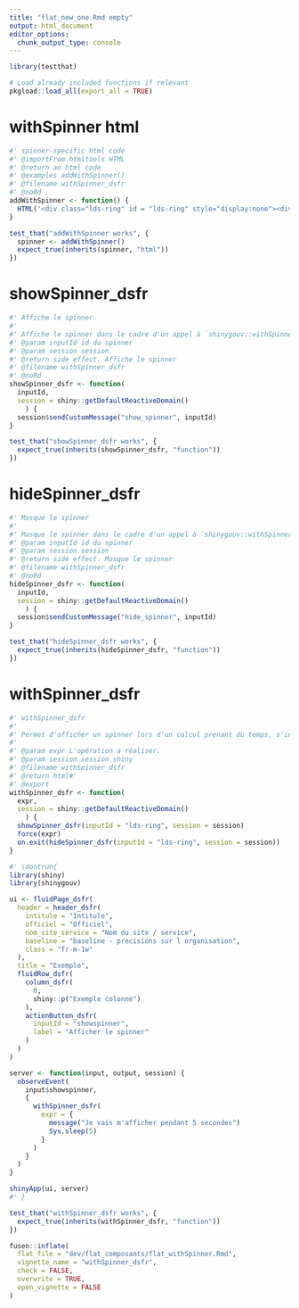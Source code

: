 ```yaml
---
title: "flat_new_one.Rmd empty"
output: html_document
editor_options: 
  chunk_output_type: console
---
```



```r
library(testthat)
```

```r
# Load already included functions if relevant
pkgload::load_all(export_all = TRUE)
```

# withSpinner html

```r
#' spinner-specific html code
#' @importFrom htmltools HTML
#' @return an html code
#' @examples addWithSpinner()
#' @filename withSpinner_dsfr
#' @noRd
addWithSpinner <- function() {
  HTML('<div class="lds-ring" id = "lds-ring" style="display:none"><div></div><div></div><div></div><div></div></div>')
}
```

```r
test_that("addWithSpinner works", {
  spinner <- addWithSpinner()
  expect_true(inherits(spinner, "html"))
})
```


# showSpinner_dsfr
    
```r
#' Affiche le spinner
#'
#' Affiche le spinner dans le cadre d'un appel à `shinygouv::withSpinner_dsfr()`
#' @param inputId id du spinner
#' @param session session
#' @return side effect. Affiche le spinner
#' @filename withSpinner_dsfr
#' @noRd
showSpinner_dsfr <- function(
  inputId,
  session = shiny::getDefaultReactiveDomain()
    ) {
  session$sendCustomMessage("show_spinner", inputId)
}
```

```r
test_that("showSpinner_dsfr works", {
  expect_true(inherits(showSpinner_dsfr, "function"))
})
```
  
  
# hideSpinner_dsfr
    
```r
#' Masque le spinner
#'
#' Masque le spinner dans le cadre d'un appel à `shinygouv::withSpinner_dsfr()`
#' @param inputId id du spinner
#' @param session session
#' @return side effect. Masque le spinner
#' @filename withSpinner_dsfr
#' @noRd
hideSpinner_dsfr <- function(
  inputId,
  session = shiny::getDefaultReactiveDomain()
    ) {
  session$sendCustomMessage("hide_spinner", inputId)
}
```

```r
test_that("hideSpinner_dsfr works", {
  expect_true(inherits(hideSpinner_dsfr, "function"))
})
```  

# withSpinner_dsfr

```r
#' withSpinner_dsfr
#'
#' Permet d'afficher un spinner lors d'un calcul prenant du temps, s'inspire du fonctionnement de [shiny::withProgress()]
#'
#' @param expr L'opération a réaliser.
#' @param session session shiny
#' @filename withSpinner_dsfr
#' @return html#'
#' @export
withSpinner_dsfr <- function(
  expr,
  session = shiny::getDefaultReactiveDomain()
    ) {
  showSpinner_dsfr(inputId = "lds-ring", session = session)
  force(expr)
  on.exit(hideSpinner_dsfr(inputId = "lds-ring", session = session))
}
```

```r
#' \dontrun{
library(shiny)
library(shinygouv)

ui <- fluidPage_dsfr(
  header = header_dsfr(
    intitule = "Intitule",
    officiel = "Officiel",
    nom_site_service = "Nom du site / service",
    baseline = "baseline - precisions sur l organisation",
    class = "fr-m-1w"
  ),
  title = "Exemple",
  fluidRow_dsfr(
    column_dsfr(
      0,
      shiny::p("Exemple colonne")
    ),
    actionButton_dsfr(
      inputId = "showspinner",
      label = "Afficher le spinner"
    )
  )
)

server <- function(input, output, session) {
  observeEvent(
    input$showspinner,
    {
      withSpinner_dsfr(
        expr = {
          message("Je vais m'afficher pendant 5 secondes")
          Sys.sleep(5)
        }
      )
    }
  )
}

shinyApp(ui, server)
#' }
```

```r
test_that("withSpinner_dsfr works", {
  expect_true(inherits(withSpinner_dsfr, "function"))
})
```

```r
fusen::inflate(
  flat_file = "dev/flat_composants/flat_withSpinner.Rmd",
  vignette_name = "withSpinner_dsfr",
  check = FALSE,
  overwrite = TRUE,
  open_vignette = FALSE
)
```
